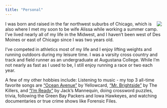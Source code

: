 ```yaml
---
title: "Personal"
---
```


<img style="float: right;" src="running.jpg"> I was born and raised in the far northwest suburbs of Chicago, which is also where I met my soon to be wife Alissa while working a summer camp.  I've lived nearly all of my life in the Midwest, and I haven't been west of Des Moines or east of Chicago since I was two years old.

I've competed in athletics most of my life and I enjoy lifting weights and running outdoors during my leisure time.  I was a varsity cross country and track and field runner as an undergraduate at Augustana College.  While I'm not nearly as fast as I used to be, I still enjoy running a race or two each year.

A few of my other hobbies include: Listening to music - my top 3 all-time favorite songs are ["Ocean Avenue"](https://www.youtube.com/watch?v=X9fLbfzCqWw) by Yellowcard, ["Mr. Brightside"](https://www.youtube.com/watch?v=gGdGFtwCNBE) by The Killers, and ["I'm Ready"](https://www.youtube.com/watch?v=q1_WMPFaq-4) by Jack's Mannequin, doing crossword puzzles, trivia, following the Green Bay Packers and Iowa Hawkeyes, and watching documentaries or true crime shows like Forensic Files.